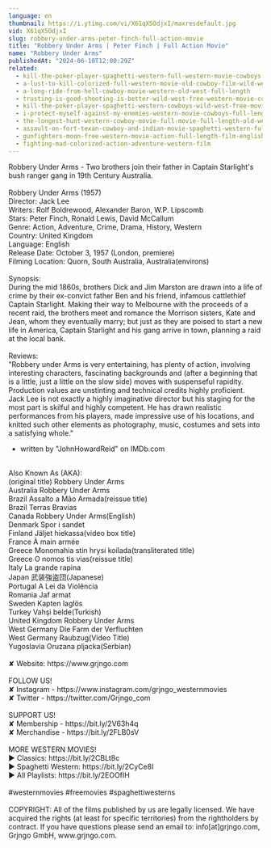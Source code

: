 ```yaml
---
language: en
thumbnail: https://i.ytimg.com/vi/X61qX5OdjxI/maxresdefault.jpg
vid: X61qX5OdjxI
slug: robbery-under-arms-peter-finch-full-action-movie
title: "Robbery Under Arms | Peter Finch | Full Action Movie"
name: "Robbery Under Arms"
publishedAt: "2024-06-10T12:00:29Z"
related:
  - kill-the-poker-player-spaghetti-western-full-western-movie-cowboys
  - a-lust-to-kill-colorized-full-western-movie-old-cowboy-film-wild-west
  - a-long-ride-from-hell-cowboy-movie-western-old-west-full-length
  - trusting-is-good-shooting-is-better-wild-west-free-western-movie-cowboys-english
  - kill-the-poker-player-spaghetti-western-cowboys-wild-west-free-movie-western-movies
  - i-protect-myself-against-my-enemies-western-movie-cowboys-full-length-wild-west
  - the-longest-hunt-western-cowboy-movie-full-movie-full-length-old-western-free-film
  - assault-on-fort-texan-cowboy-and-indian-movie-spaghetti-western-full-movie-western-movies
  - gunfighters-moon-free-western-movie-action-full-length-film-english
  - fighting-mad-colorized-action-adventure-western-film
---
```


Robbery Under Arms - Two brothers join their father in Captain Starlight's bush ranger gang in 19th Century Australia.<br />
<br />
Robbery Under Arms (1957)<br />
Director: Jack Lee<br />
Writers: Rolf Boldrewood, Alexander Baron, W.P. Lipscomb<br />
Stars: Peter Finch, Ronald Lewis, David McCallum<br />
Genre: Action, Adventure, Crime, Drama, History, Western<br />
Country: United Kingdom<br />
Language: English<br />
Release Date: October 3, 1957 (London, premiere)<br />
Filming Location: Quorn, South Australia, Australia(environs)<br />
<br />
Synopsis:<br />
During the mid 1860s, brothers Dick and Jim Marston are drawn into a life of crime by their ex-convict father Ben and his friend, infamous cattlethief Captain Starlight. Making their way to Melbourne with the proceeds of a recent raid, the brothers meet and romance the Morrison sisters, Kate and Jean, whom they eventually marry; but just as they are poised to start a new life in America, Captain Starlight and his gang arrive in town, planning a raid at the local bank.<br />
<br />
Reviews:<br />
"Robbery under Arms is very entertaining, has plenty of action, involving interesting characters, fascinating backgrounds and (after a beginning that is a little, just a little on the slow side) moves with suspenseful rapidity. Production values are unstinting and technical credits highly proficient. Jack Lee is not exactly a highly imaginative director but his staging for the most part is skilful and highly competent. He has drawn realistic performances from his players, made impressive use of his locations, and knitted such other elements as photography, music, costumes and sets into a satisfying whole."<br />
- written by "JohnHowardReid" on IMDb.com<br />
<br />
Also Known As (AKA):<br />
(original title) Robbery Under Arms<br />
Australia Robbery Under Arms<br />
Brazil Assalto a Mão Armada(reissue title)<br />
Brazil Terras Bravias<br />
Canada Robbery Under Arms(English)<br />
Denmark Spor i sandet<br />
Finland Jäljet hiekassa(video box title)<br />
France À main armée<br />
Greece Monomahia stin hrysi koilada(transliterated title)<br />
Greece O nomos tis vias(reissue title)<br />
Italy La grande rapina<br />
Japan 武装強盗団(Japanese)<br />
Portugal A Lei da Violência<br />
Romania Jaf armat<br />
Sweden Kapten laglös<br />
Turkey Vahşi belde(Turkish)<br />
United Kingdom Robbery Under Arms<br />
West Germany Die Farm der Verfluchten<br />
West Germany Raubzug(Video Title)<br />
Yugoslavia Oruzana pljacka(Serbian)<br />
<br />
✘ Website: https://www.grjngo.com<br />
<br />
FOLLOW US!<br />
✘ Instagram - https://www.instagram.com/grjngo_westernmovies<br />
✘ Twitter - https://twitter.com/Grjngo_com<br />
<br />
SUPPORT US!<br />
✘ Membership - https://bit.ly/2V63h4q<br />
✘ Merchandise - https://bit.ly/2FLB0sV<br />
<br />
MORE WESTERN MOVIES! <br />
► Classics: https://bit.ly/2CBLt8c <br />
► Spaghetti Western: https://bit.ly/2CyCe8I <br />
► All Playlists: https://bit.ly/2EOOfIH <br />
<br />
#westernmovies #freemovies #spaghettiwesterns<br />
<br />
COPYRIGHT: All of the films published by us are legally licensed. We have acquired the rights (at least for specific territories) from the rightholders by contract. If you have questions please send an email to: info[at]grjngo.com, Grjngo GmbH, www.grjngo.com.